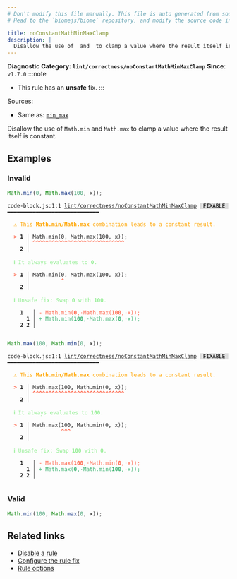 ```yaml
---
# Don't modify this file manually. This file is auto generated from source, and you will lose your changes next time the website is built.
# Head to the `biomejs/biome` repository, and modify the source code in there.

title: noConstantMathMinMaxClamp
description: |
  Disallow the use of  and  to clamp a value where the result itself is constant.
---
```


**Diagnostic Category: `lint/correctness/noConstantMathMinMaxClamp`**
<Tabs>
<TabItem label="JavaScript (and super languages)" icon="seti:javascript">
**Since**: `v1.7.0`
:::note
- This rule has an **unsafe** fix.
:::

Sources: 
- Same as: <a href="https://rust-lang.github.io/rust-clippy/master/#/min_max" target="_blank"><code>min_max</code></a>

Disallow the use of `Math.min` and `Math.max` to clamp a value where the result itself is constant.

## Examples

### Invalid

```js
Math.min(0, Math.max(100, x));
```

<pre class="language-text"><code class="language-text">code-block.js:1:1 <a href="https://biomejs.dev/linter/rules/no-constant-math-min-max-clamp">lint/correctness/noConstantMathMinMaxClamp</a> <span style="color: #000; background-color: #ddd;"> FIXABLE </span> ━━━━━━━━━━━━━━━━━━━━━━━━━━━━━<br /><br />  <strong><span style="color: Orange;">⚠</span></strong> <span style="color: Orange;">This </span><span style="color: Orange;"><strong>Math.min/Math.max</strong></span><span style="color: Orange;"> combination leads to a constant result.</span><br />  <br />  <strong><span style="color: Tomato;">&gt;</span></strong> <strong>1 │ </strong>Math.min(0, Math.max(100, x));<br />   <strong>   │ </strong><strong><span style="color: Tomato;">^</span></strong><strong><span style="color: Tomato;">^</span></strong><strong><span style="color: Tomato;">^</span></strong><strong><span style="color: Tomato;">^</span></strong><strong><span style="color: Tomato;">^</span></strong><strong><span style="color: Tomato;">^</span></strong><strong><span style="color: Tomato;">^</span></strong><strong><span style="color: Tomato;">^</span></strong><strong><span style="color: Tomato;">^</span></strong><strong><span style="color: Tomato;">^</span></strong><strong><span style="color: Tomato;">^</span></strong><strong><span style="color: Tomato;">^</span></strong><strong><span style="color: Tomato;">^</span></strong><strong><span style="color: Tomato;">^</span></strong><strong><span style="color: Tomato;">^</span></strong><strong><span style="color: Tomato;">^</span></strong><strong><span style="color: Tomato;">^</span></strong><strong><span style="color: Tomato;">^</span></strong><strong><span style="color: Tomato;">^</span></strong><strong><span style="color: Tomato;">^</span></strong><strong><span style="color: Tomato;">^</span></strong><strong><span style="color: Tomato;">^</span></strong><strong><span style="color: Tomato;">^</span></strong><strong><span style="color: Tomato;">^</span></strong><strong><span style="color: Tomato;">^</span></strong><strong><span style="color: Tomato;">^</span></strong><strong><span style="color: Tomato;">^</span></strong><strong><span style="color: Tomato;">^</span></strong><strong><span style="color: Tomato;">^</span></strong><br />    <strong>2 │ </strong><br />  <br />  <strong><span style="color: lightgreen;">ℹ</span></strong> <span style="color: lightgreen;">It always evaluates to </span><span style="color: lightgreen;"><strong>0</strong></span><span style="color: lightgreen;">.</span><br />  <br />  <strong><span style="color: Tomato;">&gt;</span></strong> <strong>1 │ </strong>Math.min(0, Math.max(100, x));<br />   <strong>   │ </strong>         <strong><span style="color: Tomato;">^</span></strong><br />    <strong>2 │ </strong><br />  <br />  <strong><span style="color: lightgreen;">ℹ</span></strong> <span style="color: lightgreen;">Unsafe fix</span><span style="color: lightgreen;">: </span><span style="color: lightgreen;">Swap </span><span style="color: lightgreen;"><strong>0</strong></span><span style="color: lightgreen;"> with </span><span style="color: lightgreen;"><strong>100</strong></span><span style="color: lightgreen;">.</span><br />  <br />    <strong>1</strong>  <strong> │ </strong><span style="color: Tomato;">-</span> <span style="color: Tomato;">M</span><span style="color: Tomato;">a</span><span style="color: Tomato;">t</span><span style="color: Tomato;">h</span><span style="color: Tomato;">.</span><span style="color: Tomato;">m</span><span style="color: Tomato;">i</span><span style="color: Tomato;">n</span><span style="color: Tomato;">(</span><span style="color: Tomato;"><strong>0</strong></span><span style="color: Tomato;">,</span><span style="color: Tomato;"><span style="opacity: 0.8;">·</span></span><span style="color: Tomato;">M</span><span style="color: Tomato;">a</span><span style="color: Tomato;">t</span><span style="color: Tomato;">h</span><span style="color: Tomato;">.</span><span style="color: Tomato;">m</span><span style="color: Tomato;">a</span><span style="color: Tomato;">x</span><span style="color: Tomato;">(</span><span style="color: Tomato;"><strong>1</strong></span><span style="color: Tomato;"><strong>0</strong></span><span style="color: Tomato;"><strong>0</strong></span><span style="color: Tomato;">,</span><span style="color: Tomato;"><span style="opacity: 0.8;">·</span></span><span style="color: Tomato;">x</span><span style="color: Tomato;">)</span><span style="color: Tomato;">)</span><span style="color: Tomato;">;</span><br />      <strong>1</strong><strong> │ </strong><span style="color: MediumSeaGreen;">+</span> <span style="color: MediumSeaGreen;">M</span><span style="color: MediumSeaGreen;">a</span><span style="color: MediumSeaGreen;">t</span><span style="color: MediumSeaGreen;">h</span><span style="color: MediumSeaGreen;">.</span><span style="color: MediumSeaGreen;">m</span><span style="color: MediumSeaGreen;">i</span><span style="color: MediumSeaGreen;">n</span><span style="color: MediumSeaGreen;">(</span><span style="color: MediumSeaGreen;"><strong>1</strong></span><span style="color: MediumSeaGreen;"><strong>0</strong></span><span style="color: MediumSeaGreen;"><strong>0</strong></span><span style="color: MediumSeaGreen;">,</span><span style="color: MediumSeaGreen;"><span style="opacity: 0.8;">·</span></span><span style="color: MediumSeaGreen;">M</span><span style="color: MediumSeaGreen;">a</span><span style="color: MediumSeaGreen;">t</span><span style="color: MediumSeaGreen;">h</span><span style="color: MediumSeaGreen;">.</span><span style="color: MediumSeaGreen;">m</span><span style="color: MediumSeaGreen;">a</span><span style="color: MediumSeaGreen;">x</span><span style="color: MediumSeaGreen;">(</span><span style="color: MediumSeaGreen;"><strong>0</strong></span><span style="color: MediumSeaGreen;">,</span><span style="color: MediumSeaGreen;"><span style="opacity: 0.8;">·</span></span><span style="color: MediumSeaGreen;">x</span><span style="color: MediumSeaGreen;">)</span><span style="color: MediumSeaGreen;">)</span><span style="color: MediumSeaGreen;">;</span><br />    <strong>2</strong> <strong>2</strong><strong> │ </strong>  <br />  <br /></code></pre>

```js
Math.max(100, Math.min(0, x));
```

<pre class="language-text"><code class="language-text">code-block.js:1:1 <a href="https://biomejs.dev/linter/rules/no-constant-math-min-max-clamp">lint/correctness/noConstantMathMinMaxClamp</a> <span style="color: #000; background-color: #ddd;"> FIXABLE </span> ━━━━━━━━━━━━━━━━━━━━━━━━━━━━━<br /><br />  <strong><span style="color: Orange;">⚠</span></strong> <span style="color: Orange;">This </span><span style="color: Orange;"><strong>Math.min/Math.max</strong></span><span style="color: Orange;"> combination leads to a constant result.</span><br />  <br />  <strong><span style="color: Tomato;">&gt;</span></strong> <strong>1 │ </strong>Math.max(100, Math.min(0, x));<br />   <strong>   │ </strong><strong><span style="color: Tomato;">^</span></strong><strong><span style="color: Tomato;">^</span></strong><strong><span style="color: Tomato;">^</span></strong><strong><span style="color: Tomato;">^</span></strong><strong><span style="color: Tomato;">^</span></strong><strong><span style="color: Tomato;">^</span></strong><strong><span style="color: Tomato;">^</span></strong><strong><span style="color: Tomato;">^</span></strong><strong><span style="color: Tomato;">^</span></strong><strong><span style="color: Tomato;">^</span></strong><strong><span style="color: Tomato;">^</span></strong><strong><span style="color: Tomato;">^</span></strong><strong><span style="color: Tomato;">^</span></strong><strong><span style="color: Tomato;">^</span></strong><strong><span style="color: Tomato;">^</span></strong><strong><span style="color: Tomato;">^</span></strong><strong><span style="color: Tomato;">^</span></strong><strong><span style="color: Tomato;">^</span></strong><strong><span style="color: Tomato;">^</span></strong><strong><span style="color: Tomato;">^</span></strong><strong><span style="color: Tomato;">^</span></strong><strong><span style="color: Tomato;">^</span></strong><strong><span style="color: Tomato;">^</span></strong><strong><span style="color: Tomato;">^</span></strong><strong><span style="color: Tomato;">^</span></strong><strong><span style="color: Tomato;">^</span></strong><strong><span style="color: Tomato;">^</span></strong><strong><span style="color: Tomato;">^</span></strong><strong><span style="color: Tomato;">^</span></strong><br />    <strong>2 │ </strong><br />  <br />  <strong><span style="color: lightgreen;">ℹ</span></strong> <span style="color: lightgreen;">It always evaluates to </span><span style="color: lightgreen;"><strong>100</strong></span><span style="color: lightgreen;">.</span><br />  <br />  <strong><span style="color: Tomato;">&gt;</span></strong> <strong>1 │ </strong>Math.max(100, Math.min(0, x));<br />   <strong>   │ </strong>         <strong><span style="color: Tomato;">^</span></strong><strong><span style="color: Tomato;">^</span></strong><strong><span style="color: Tomato;">^</span></strong><br />    <strong>2 │ </strong><br />  <br />  <strong><span style="color: lightgreen;">ℹ</span></strong> <span style="color: lightgreen;">Unsafe fix</span><span style="color: lightgreen;">: </span><span style="color: lightgreen;">Swap </span><span style="color: lightgreen;"><strong>100</strong></span><span style="color: lightgreen;"> with </span><span style="color: lightgreen;"><strong>0</strong></span><span style="color: lightgreen;">.</span><br />  <br />    <strong>1</strong>  <strong> │ </strong><span style="color: Tomato;">-</span> <span style="color: Tomato;">M</span><span style="color: Tomato;">a</span><span style="color: Tomato;">t</span><span style="color: Tomato;">h</span><span style="color: Tomato;">.</span><span style="color: Tomato;">m</span><span style="color: Tomato;">a</span><span style="color: Tomato;">x</span><span style="color: Tomato;">(</span><span style="color: Tomato;"><strong>1</strong></span><span style="color: Tomato;"><strong>0</strong></span><span style="color: Tomato;"><strong>0</strong></span><span style="color: Tomato;">,</span><span style="color: Tomato;"><span style="opacity: 0.8;">·</span></span><span style="color: Tomato;">M</span><span style="color: Tomato;">a</span><span style="color: Tomato;">t</span><span style="color: Tomato;">h</span><span style="color: Tomato;">.</span><span style="color: Tomato;">m</span><span style="color: Tomato;">i</span><span style="color: Tomato;">n</span><span style="color: Tomato;">(</span><span style="color: Tomato;"><strong>0</strong></span><span style="color: Tomato;">,</span><span style="color: Tomato;"><span style="opacity: 0.8;">·</span></span><span style="color: Tomato;">x</span><span style="color: Tomato;">)</span><span style="color: Tomato;">)</span><span style="color: Tomato;">;</span><br />      <strong>1</strong><strong> │ </strong><span style="color: MediumSeaGreen;">+</span> <span style="color: MediumSeaGreen;">M</span><span style="color: MediumSeaGreen;">a</span><span style="color: MediumSeaGreen;">t</span><span style="color: MediumSeaGreen;">h</span><span style="color: MediumSeaGreen;">.</span><span style="color: MediumSeaGreen;">m</span><span style="color: MediumSeaGreen;">a</span><span style="color: MediumSeaGreen;">x</span><span style="color: MediumSeaGreen;">(</span><span style="color: MediumSeaGreen;"><strong>0</strong></span><span style="color: MediumSeaGreen;">,</span><span style="color: MediumSeaGreen;"><span style="opacity: 0.8;">·</span></span><span style="color: MediumSeaGreen;">M</span><span style="color: MediumSeaGreen;">a</span><span style="color: MediumSeaGreen;">t</span><span style="color: MediumSeaGreen;">h</span><span style="color: MediumSeaGreen;">.</span><span style="color: MediumSeaGreen;">m</span><span style="color: MediumSeaGreen;">i</span><span style="color: MediumSeaGreen;">n</span><span style="color: MediumSeaGreen;">(</span><span style="color: MediumSeaGreen;"><strong>1</strong></span><span style="color: MediumSeaGreen;"><strong>0</strong></span><span style="color: MediumSeaGreen;"><strong>0</strong></span><span style="color: MediumSeaGreen;">,</span><span style="color: MediumSeaGreen;"><span style="opacity: 0.8;">·</span></span><span style="color: MediumSeaGreen;">x</span><span style="color: MediumSeaGreen;">)</span><span style="color: MediumSeaGreen;">)</span><span style="color: MediumSeaGreen;">;</span><br />    <strong>2</strong> <strong>2</strong><strong> │ </strong>  <br />  <br /></code></pre>

### Valid

```js
Math.min(100, Math.max(0, x));
```

## Related links

- [Disable a rule](/linter/#disable-a-lint-rule)
- [Configure the rule fix](/linter#configure-the-rule-fix)
- [Rule options](/linter/#rule-options)

</TabItem>
</Tabs>

